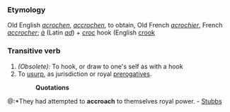 ===Etymology===
Old English ''[[acrochen]]'', ''[[accrochen]]'', to obtain, Old French ''[[acrochier]]'', French ''[[accrocher]]''; ''[[à]]'' (Latin ''[[ad]]'') + ''[[croc]]'' hook (English [[crook]]
===Transitive verb===
#''(Obsolete):'' To hook, or draw to one's self as with a hook
#To [[usurp]], as jurisdiction or royal [[prerogatives]].
#:'''Quotations'''
@:*They had attempted to '''accroach''' to themselves royal power. - [[Stubbs]]